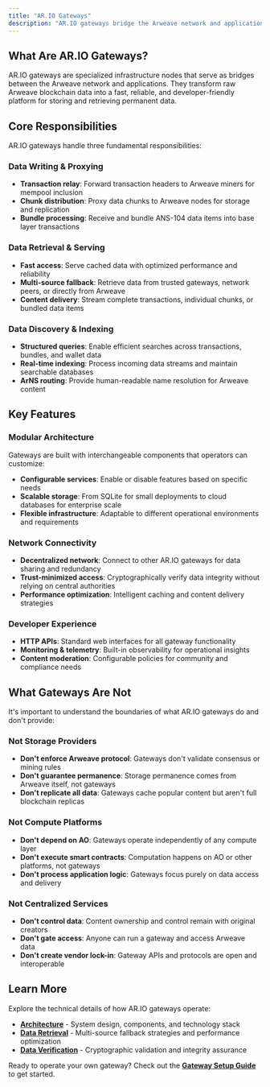 ```yaml
---
title: "AR.IO Gateways"
description: "AR.IO gateways bridge the Arweave network and applications, providing fast, reliable access to permanent data through specialized infrastructure."
---
```


## What Are AR.IO Gateways?

AR.IO gateways are specialized infrastructure nodes that serve as bridges between the Arweave network and applications. They transform raw Arweave blockchain data into a fast, reliable, and developer-friendly platform for storing and retrieving permanent data.

## Core Responsibilities

AR.IO gateways handle three fundamental responsibilities:

### Data Writing & Proxying

- **Transaction relay**: Forward transaction headers to Arweave miners for mempool inclusion
- **Chunk distribution**: Proxy data chunks to Arweave nodes for storage and replication
- **Bundle processing**: Receive and bundle ANS-104 data items into base layer transactions

### Data Retrieval & Serving

- **Fast access**: Serve cached data with optimized performance and reliability
- **Multi-source fallback**: Retrieve data from trusted gateways, network peers, or directly from Arweave
- **Content delivery**: Stream complete transactions, individual chunks, or bundled data items

### Data Discovery & Indexing

- **Structured queries**: Enable efficient searches across transactions, bundles, and wallet data
- **Real-time indexing**: Process incoming data streams and maintain searchable databases
- **ArNS routing**: Provide human-readable name resolution for Arweave content

## Key Features

### Modular Architecture

Gateways are built with interchangeable components that operators can customize:

- **Configurable services**: Enable or disable features based on specific needs
- **Scalable storage**: From SQLite for small deployments to cloud databases for enterprise scale
- **Flexible infrastructure**: Adaptable to different operational environments and requirements

### Network Connectivity

- **Decentralized network**: Connect to other AR.IO gateways for data sharing and redundancy
- **Trust-minimized access**: Cryptographically verify data integrity without relying on central authorities
- **Performance optimization**: Intelligent caching and content delivery strategies

### Developer Experience

- **HTTP APIs**: Standard web interfaces for all gateway functionality
- **Monitoring & telemetry**: Built-in observability for operational insights
- **Content moderation**: Configurable policies for community and compliance needs

## What Gateways Are Not

It's important to understand the boundaries of what AR.IO gateways do and don't provide:

### Not Storage Providers

- **Don't enforce Arweave protocol**: Gateways don't validate consensus or mining rules
- **Don't guarantee permanence**: Storage permanence comes from Arweave itself, not gateways
- **Don't replicate all data**: Gateways cache popular content but aren't full blockchain replicas

### Not Compute Platforms

- **Don't depend on AO**: Gateways operate independently of any compute layer
- **Don't execute smart contracts**: Computation happens on AO or other platforms, not gateways
- **Don't process application logic**: Gateways focus purely on data access and delivery

### Not Centralized Services

- **Don't control data**: Content ownership and control remain with original creators
- **Don't gate access**: Anyone can run a gateway and access Arweave data
- **Don't create vendor lock-in**: Gateway APIs and protocols are open and interoperable

## Learn More

Explore the technical details of how AR.IO gateways operate:

- **[Architecture](/learn/gateways/architecture)** - System design, components, and technology stack
- **[Data Retrieval](/learn/gateways/data-retrieval)** - Multi-source fallback strategies and performance optimization
- **[Data Verification](/learn/gateways/data-verification)** - Cryptographic validation and integrity assurance

Ready to operate your own gateway? Check out the **[Gateway Setup Guide](/build/run-a-gateway)** to get started.
